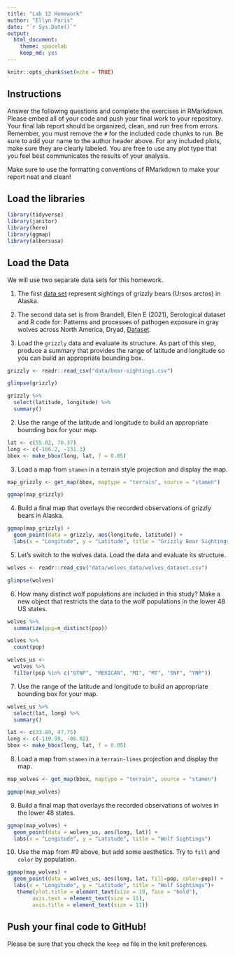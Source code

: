 ```yaml
---
title: "Lab 12 Homework"
author: "Ellyn Paris"
date: "`r Sys.Date()`"
output:
  html_document: 
    theme: spacelab
    keep_md: yes
---
```


```r
knitr::opts_chunk$set(echo = TRUE)
```

## Instructions
Answer the following questions and complete the exercises in RMarkdown. Please embed all of your code and push your final work to your repository. Your final lab report should be organized, clean, and run free from errors. Remember, you must remove the `#` for the included code chunks to run. Be sure to add your name to the author header above. For any included plots, make sure they are clearly labeled. You are free to use any plot type that you feel best communicates the results of your analysis.  

Make sure to use the formatting conventions of RMarkdown to make your report neat and clean!  

## Load the libraries
```r
library(tidyverse)
library(janitor)
library(here)
library(ggmap)
library(albersusa)
``` 

## Load the Data
We will use two separate data sets for this homework.  

1. The first [data set](https://rcweb.dartmouth.edu/~f002d69/workshops/index_rspatial.html) represent sightings of grizzly bears (Ursos arctos) in Alaska.  
2. The second data set is from Brandell, Ellen E (2021), Serological dataset and R code for: Patterns and processes of pathogen exposure in gray wolves across North America, Dryad, [Dataset](https://doi.org/10.5061/dryad.5hqbzkh51).  

1. Load the `grizzly` data and evaluate its structure. As part of this step, produce a summary that provides the range of latitude and longitude so you can build an appropriate bounding box.
```r
grizzly <- readr::read_csv("data/bear-sightings.csv")
```

```r
glimpse(grizzly)
```
```r
grizzly %>% 
  select(latitude, longitude) %>% 
  summary()
```

2. Use the range of the latitude and longitude to build an appropriate bounding box for your map.
```r
lat <- c(55.02, 70.37)
long <- c(-166.2, -131.3)
bbox <- make_bbox(long, lat, f = 0.05)
```

3. Load a map from `stamen` in a terrain style projection and display the map.
```r
map_grizzly <- get_map(bbox, maptype = "terrain", source = "stamen")
```

```r
ggmap(map_grizzly)
```

4. Build a final map that overlays the recorded observations of grizzly bears in Alaska.
```r
ggmap(map_grizzly) + 
  geom_point(data = grizzly, aes(longitude, latitude)) +
  labs(x = "Longitude", y = "Latitude", title = "Grizzly Bear Sightings")
```

5. Let's switch to the wolves data. Load the data and evaluate its structure.
```r
wolves <- readr::read_csv("data/wolves_data/wolves_dataset.csv")
```
```r
glimpse(wolves)
```

6. How many distinct wolf populations are included in this study? Make a new object that restricts the data to the wolf populations in the lower 48 US states.
```r
wolves %>% 
  summarize(pop=n_distinct(pop))
```

```r
wolves %>% 
  count(pop)
```
```r
wolves_us <- 
  wolves %>% 
  filter(pop %in% c("GTNP", "MEXICAN", "MI", "MT", "SNF", "YNP"))
```

7. Use the range of the latitude and longitude to build an appropriate bounding box for your map.
```r
wolves_us %>% 
  select(lat, long) %>% 
  summary()
```

```r
lat <- c(33.89, 47.75)
long <- c(-110.99, -86.82)
bbox <- make_bbox(long, lat, f = 0.05)
```

8. Load a map from `stamen` in a `terrain-lines` projection and display the map.
```r
map_wolves <- get_map(bbox, maptype = "terrain", source = "stamen")
```
```r
ggmap(map_wolves)
```

9. Build a final map that overlays the recorded observations of wolves in the lower 48 states.
```r
ggmap(map_wolves) + 
  geom_point(data = wolves_us, aes(long, lat)) +
  labs(x = "Longitude", y = "Latitude", title = "Wolf Sightings")
```

10. Use the map from #9 above, but add some aesthetics. Try to `fill` and `color` by population.
```r
ggmap(map_wolves) + 
  geom_point(data = wolves_us, aes(long, lat, fill=pop, color=pop)) +
  labs(x = "Longitude", y = "Latitude", title = "Wolf Sightings")+
   theme(plot.title = element_text(size = 19, face = "bold"),
        axis.text = element_text(size = 11),
        axis.title = element_text(size = 11))
```

## Push your final code to GitHub!
Please be sure that you check the `keep md` file in the knit preferences. 